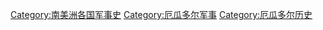 [[Category:南美洲各国军事史|Category:南美洲各国军事史]]
[[Category:厄瓜多尔军事|Category:厄瓜多尔军事]]
[[Category:厄瓜多尔历史|Category:厄瓜多尔历史]]
